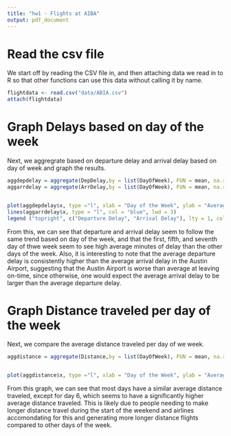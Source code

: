 ```yaml
---
title: "hw1 - Flights at AIBA"
output: pdf_document
---
```


# Read the csv file
We start off by reading the CSV file in, and then attaching data we read in to R so that other functions can use this data without calling it by name.
```r
flightdata <- read.csv("data/ABIA.csv")
attach(flightdata)
```


# Graph Delays based on day of the week
Next, we aggregrate based on departure delay and arrival delay based on day of week and graph the results.
```r
aggdepdelay = aggregate(DepDelay,by = list(DayOfWeek), FUN = mean, na.rm= TRUE)
aggarrdelay = aggregate(ArrDelay,by = list(DayOfWeek), FUN = mean, na.rm= TRUE)


plot(aggdepdelay$x, type ="l", xlab = "Day of the Week", ylab = "Average minutes of Delay", col = "red", lwd = 3, ylim = c(1,30), main = " Average departure and arrival delays" )
lines(aggarrdelay$x, type = "l", col = "blue", lwd = 3)
legend ("topright", c("Departure Delay", "Arrival Delay"), lty = 1, col = c('red','blue'))
```

From this, we can see that departure and arrival delay seem to follow the same trend based on day of the week, and that the first, fifth, and seventh day of thwe week seem to see high average minutes of delay than the other days of the week. 
Also, it is interesting to note that the average departure delay is consistently higher than the average arrival delay in the Austin Airport, suggesting that the Austin Airport is worse than average at leaving on-time, since otherwise, one would expect the average arrival delay to be larger than the average departure delay.

# Graph Distance traveled per day of the week
Next, we compare the average distance traveled per day of we week.
```r
aggdistance = aggregate(Distance,by = list(DayOfWeek), FUN = mean, na.rm= TRUE)


plot(aggdistance$x, type ="l", xlab = "Day of the Week", ylab = "Average Distance", col = "red", lwd = 3, main = "Average Distance Traveled per Day of Week" )
```

From this graph, we can see that most days have a similar average distance traveled, except for day 6, which seems to have a significantly higher average distance traveled.  This is likely due to people needing to make longer distance travel during the start of the weekend and airlines accomondating for this and generating more longer distance flights compared to other days of the week.
